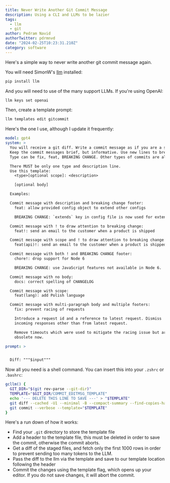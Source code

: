 ```yaml
---
title: Never Write Another Git Commit Message
description: Using a CLI and LLMs to be lazier
tags:
  - llm
  - git
author: Pedram Navid
authorTwitter: pdrmnvd
date: "2024-02-25T10:23:31.210Z"
category: software
---
```


Here's a simple way to never write another git commit message again. 

You will need SimonW's [llm](https://llm.datasette.io/en/stable/) installed:

```bash
pip install llm
```

And you will need to use of the many support LLMs. If you're using OpenAI:

```bash
llm keys set openai
```

Then, create a template prompt:

```bash
llm templates edit gitcommit
```

Here's the one I use, although I update it frequently:

```yaml
model: gpt4
system: >
  You will receive a git diff. Write a commit message as if you are a senior software engineering.
  Keep the commit messages brief, but informative. Use new lines to break apart long sentences.
  Type can be fix, feat, BREAKING CHANGE. Other types of commits are allowed, e.g. build:, chore:, ci:, docs:, style:, refactor:, perf:, test:, and others.

  There MUST be only one type and description line.
  Use this template:
    <type>[optional scope]: <description>

    [optional body]

  Examples:

  Commit message with description and breaking change footer:
    feat: allow provided config object to extend other configs

    BREAKING CHANGE: `extends` key in config file is now used for extending other config files

  Commit message with ! to draw attention to breaking change:
    feat!: send an email to the customer when a product is shipped

  Commit message with scope and ! to draw attention to breaking change:
    feat(api)!: send an email to the customer when a product is shipped

  Commit message with both ! and BREAKING CHANGE footer:
    chore!: drop support for Node 6

    BREAKING CHANGE: use JavaScript features not available in Node 6.

  Commit message with no body:
    docs: correct spelling of CHANGELOG

  Commit message with scope:
    feat(lang): add Polish language

  Commit message with multi-paragraph body and multiple footers:
    fix: prevent racing of requests

    Introduce a request id and a reference to latest request. Dismiss
    incoming responses other than from latest request.

    Remove timeouts which were used to mitigate the racing issue but are
    obsolete now.

prompt: >


  Diff: """$input"""
```

Now all you need is a shell command. You can insert this into your `.zshrc` or `.bashrc`:

```bash
gcllm() {
  GIT_DIR="$(git rev-parse --git-dir)"
  TEMPLATE="$GIT_DIR/COMMIT_EDITMSG_TEMPLATE"
  echo '--- DELETE THIS LINE TO SAVE ---' > "$TEMPLATE"
  git diff --cached -U1 --minimal -B --compact-summary --find-copies-harder -w  | head -n 1000 | llm -t gitcommit >> "$TEMPLATE"
  git commit --verbose --template="$TEMPLATE"
}
```

Here's a run down of how it works:

- Find your `.git` directory to store the template file
- Add a header to the template file, this must be deleted in order to save the commit, otherwise the commit aborts.
- Get a diff of the staged files, and fetch only the first 1000 rows in order to prevent sending too many tokens to the LLM.
- Pass the diff to the llm via the template and save to our template location following the header
- Commit the changes using the template flag, which opens up your editor. If you do not save changes, it will abort the commit.

